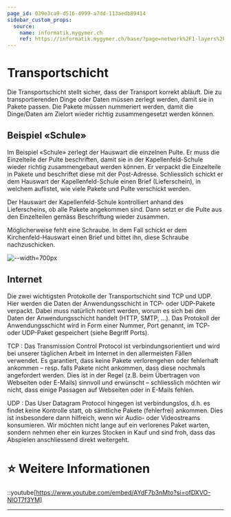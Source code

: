```yaml
---
page_id: 039e3ca9-d516-4999-a7dd-113aedb89414
sidebar_custom_props:
  source:
    name: informatik.mygymer.ch
    ref: https://informatik.mygymer.ch/base/?page=network%2F1-layers%2F2-transport%2F
---
```


# Transportschicht
Die Transportschicht stellt sicher, dass der Transport korrekt abläuft. Die zu transportierenden Dinge oder Daten müssen zerlegt werden, damit sie in Pakete passen. Die Pakete müssen nummeriert werden, damit die Dinge/Daten am Zielort wieder richtig zusammengesetzt werden können.

## Beispiel «Schule»
Im Beispiel «Schule» zerlegt der Hauswart die einzelnen Pulte. Er muss die Einzelteile der Pulte beschriften, damit sie in der Kapellenfeld-Schule wieder richtig zusammengebaut werden können. Er verpackt die Einzelteile in Pakete und beschriftet diese mit der Post-Adresse. Schliesslich schickt er dem Hauswart der Kapellenfeld-Schule einen Brief (Lieferschein), in welchem auflistet, wie viele Pakete und Pulte verschickt werden.

Der Hauswart der Kapellenfeld-Schule kontrolliert anhand des Lieferscheins, ob alle Pakete angekommen sind. Dann setzt er die Pulte aus den Einzelteilen gemäss Beschriftung wieder zusammen.

Möglicherweise fehlt eine Schraube. In dem Fall schickt er dem Kirchenfeld-Hauswart einen Brief und bittet ihn, diese Schraube nachzuschicken.

![--width=700px](img/bsp-schule-transport.svg)

## Internet
Die zwei wichtigsten Protokolle der Transportschicht sind TCP und UDP. Hier werden die Daten der Anwendungsschicht in TCP- oder UDP-Pakete verpackt. Dabei muss natürlich notiert werden, worum es sich bei den Daten der Anwendungsschicht handelt (HTTP, SMTP, ...). Das Protokoll der Anwendungsschicht wird in Form einer Nummer, Port genannt, im TCP- oder UDP-Paket gespeichert (siehe Begriff Ports).

TCP
: Das Transmission Control Protocol ist verbindungsorientiert und wird bei unserer täglichen Arbeit im Internet in den allermeisten Fällen verwendet. Es garantiert, dass keine Pakete verlorengehen oder fehlerhaft ankommen – resp. falls Pakete nicht ankommen, dass diese nochmals angefordert werden. Dies ist in der Regel (z.B. beim Übertragen von Webseiten oder E-Mails) sinnvoll und erwünscht – schliesslich möchten wir nicht, dass einige Passagen auf Webseiten oder in E-Mails fehlen.

UDP
: Das User Datagram Protocol hingegen ist verbindungslos, d.h. es findet keine Kontrolle statt, ob sämtliche Pakete (fehlerfrei) ankommen. Dies ist insbesondere dann hilfreich, wenn wir Audio- oder Videostreams konsumieren. Wir möchten nicht lange auf ein verlorenes Paket warten, sondern nehmen eher ein kurzes Stocken in Kauf und sind froh, dass das Abspielen anschliessend direkt weitergeht.

# ⭐️ Weitere Informationen
::youtube[https://www.youtube.com/embed/AYdF7b3nMto?si=ofDXVO-NlOT7f3YM]

---

